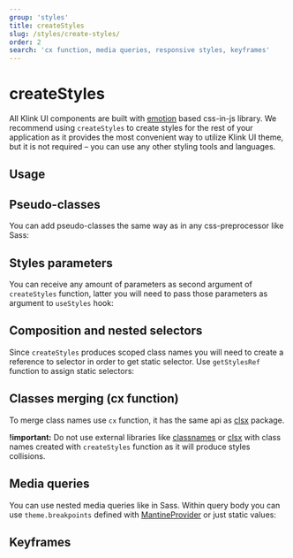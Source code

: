 ```yaml
---
group: 'styles'
title: createStyles
slug: /styles/create-styles/
order: 2
search: 'cx function, media queries, responsive styles, keyframes'
---
```



# createStyles

All Klink UI components are built with [emotion](https://emotion.sh/) based css-in-js library.
We recommend using `createStyles` to create styles for the rest of your application
as it provides the most convenient way to utilize Klink UI theme, but it is not required
– you can use any other styling tools and languages.

## Usage

<Demo data={CreateStylesDemos.createStylesBasics} />

## Pseudo-classes

You can add pseudo-classes the same way as in any css-preprocessor like Sass:

<Demo data={CreateStylesDemos.createStylesPseudo} />

## Styles parameters

You can receive any amount of parameters as second argument of `createStyles` function,
latter you will need to pass those parameters as argument to `useStyles` hook:

<Demo data={CreateStylesDemos.createStylesParameters} />

## Composition and nested selectors

Since `createStyles` produces scoped class names you will need to create a reference to selector
in order to get static selector. Use `getStylesRef` function to assign static selectors:

<Demo data={CreateStylesDemos.createStylesComposition} />

## Classes merging (cx function)

To merge class names use `cx` function, it has the same api as [clsx](https://www.npmjs.com/package/clsx) package.

**!important:** Do not use external libraries like [classnames](https://www.npmjs.com/package/classnames)
or [clsx](https://www.npmjs.com/package/clsx) with class names created with `createStyles` function
as it will produce styles collisions.

<Demo data={CreateStylesDemos.createStylesCx} />

## Media queries

You can use nested media queries like in Sass. Within query body you can use `theme.breakpoints`
defined with [MantineProvider](/theming/klink-ui-provider) or just static values:

<Demo data={CreateStylesDemos.createStylesMedia} />

## Keyframes

<Demo data={CreateStylesDemos.createStylesKeyframes} />
